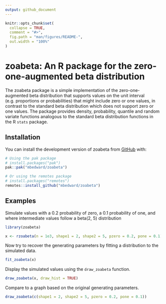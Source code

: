 ```yaml
---
output: github_document
---
```


<!-- README.md is generated from README.Rmd. Please edit that file -->

```r
knitr::opts_chunk$set(
  collapse = TRUE,
  comment = "#>",
  fig.path = "man/figures/README-",
  out.width = "100%"
)
```

# zoabeta: An R package for the zero-one-augmented beta distribution

<!-- badges: start -->
<!-- badges: end -->

The zoabeta package is a simple implementation of the zero-one-augmented
beta distribution that supports values on the unit interval (e.g. proportions or
probabilities) that might include zero or one values, in contrast to the
standard beta distribution which does not support zero or one values. The
package provides density, probability, quantile and random variate functions
analogous to the standard beta distribution functions in the R `stats` package.

## Installation

You can install the development version of zoabeta from [GitHub](https://github.com/) with:

``` r
# Using the pak package
# install.packages("pak")
pak::pak("mbedward/zoabeta")

# Or using the remotes package
# install.packages("remotes")
remotes::install_github("mbedward/zoabeta")
```

## Examples

Simulate values with a 0.2 probability of zero, a 0.1 probability of one, and
where intermediate values follow a beta(2, 5) distribution

```r
library(zoabeta)

x <- rzoabeta(n = 1e3, shape1 = 2, shape2 = 5, pzero = 0.2, pone = 0.1)

```


Now try to recover the generating parameters by fitting a distribution to the
simulated data.

```r

fit_zoabeta(x)

```


Display the simulated values using the `draw_zoabeta` function.

```r

draw_zoabeta(x, draw_hist = TRUE)

```


Compare to a graph based on the original generating parameters.

```r

draw_zoabeta(c(shape1 = 2, shape2 = 5, pzero = 0.2, pone = 0.1))

```

